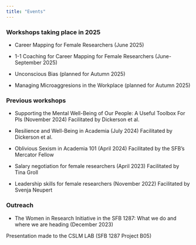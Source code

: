 ```yaml
---
title: "Events"
---
```

### Workshops taking place in 2025

- Career Mapping for Female Researchers (June 2025)

- 1-1 Coaching for Career Mapping for Female Researchers (June-September 2025)

- Unconscious Bias (planned for Autumn 2025)

- Managing Microaggresions in the Workplace (planned for Autumn 2025)

 
### Previous workshops 

- Supporting the Mental Well-Being of Our People: A Useful Toolbox For PIs (November 2024)
Facilitated by Dickerson et al.

- Resilience and Well-Being in Academia (July 2024)
Facilitated by Dickerson et al.

- Oblivious Sexism in Academia 101 (April 2024)
Facilitated by the SFB's Mercator Fellow

- Salary negotiation for female researchers (April 2023)
Facilitated by Tina Groll

- Leadership skills for female researchers (November 2022)
Facilitated by Svenja Neupert 

### Outreach

- The Women in Research Initiative in the SFB 1287: What we do and where we are heading (December 2023)

Presentation made to the CSLM LAB (SFB 1287 Project B05)
